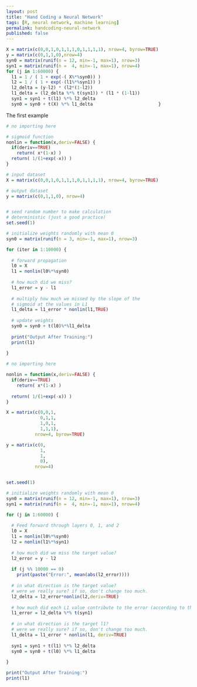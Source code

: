 ```yaml
---
layout: post
title: "Hand Coding a Neural Network"
tags: [R, neural network, machine learning]
permalink: handcoding-neural-network
published: false
---
```


```r
X = matrix(c(0,0,1,0,1,1,1,0,1,1,1,1), nrow=4, byrow=TRUE)
y = matrix(c(0,1,1,0),nrow=4)
syn0 = matrix(runif(n = 12, min=-1, max=1), nrow=3)
syn1 = matrix(runif(n =  4, min=-1, max=1), nrow=4)
for (j in 1:60000) {
  l1 = 1 / ( 1 + exp(-( X%*%syn0)) )
  l2 = 1 / ( 1 + exp(-(l1%*%syn1)) )
  l2_delta = (y-l2) * (l2*(1-l2))
  l1_delta = (l2_delta %*% t(syn1)) * (l1 * (1-l1))
  syn1 = syn1 + t(l1) %*% l2_delta
  syn0 = syn0 + t(X) %*% l1_delta                         }
```

The first example

```r
# no importing here

# sigmoid function
nonlin = function(x,deriv=FALSE) {
  if(deriv==TRUE)
    return( x*(1-x) )
  return( 1/(1+exp(-x)) )
}

# input dataset
X = matrix(c(0,0,1,0,1,1,1,0,1,1,1,1), nrow=4, byrow=TRUE)

# output dataset 
y = matrix(c(0,1,1,0), nrow=4)


# seed random number to make calculation
# deterministic (just a good practice)
set.seed(1)

# initialize weights randomly with mean 0
syn0 = matrix(runif(n = 3, min=-1, max=1), nrow=3)

for (iter in 1:10000) {
  
  # forward propagation
  l0 = X
  l1 = nonlin(l0%*%syn0)
  
  # how much did we miss?
  l1_error = y - l1
  
  # multiply how much we missed by the slope of the
  # sigmoid at the values in L1
  l1_delta = l1_error * nonlin(l1,TRUE)
  
  # update weights
  syn0 = syn0 + t(l0)%*%l1_delta
  
  print("Output After Training:")
  print(l1)
  
}

```


```r
# no importing here

nonlin = function(x,deriv=FALSE) {
  if(deriv==TRUE)
    return( x*(1-x) )
  
  return( 1/(1+exp(-x)) )
}

X = matrix(c(0,0,1,
             0,1,1,
             1,0,1,
             1,1,1),
           nrow=4, byrow=TRUE)

y = matrix(c(0,
             1,
             1,
             0),
           nrow=4)


set.seed(1)

# initialize weights randomly with mean 0
syn0 = matrix(runif(n = 12, min=-1, max=1), nrow=3)
syn1 = matrix(runif(n =  4, min=-1, max=1), nrow=4)

for (j in 1:60000) {
  
  # Feed forward through layers 0, 1, and 2
  l0 = X
  l1 = nonlin(l0%*%syn0)
  l2 = nonlin(l1%*%syn1)
  
  # how much did we miss the target value?
  l2_error = y - l2
  
  if (j %% 10000 == 0)
    print(paste("Error:", mean(abs(l2_error))))
  
  # in what direction is the target value?
  # were we really sure? if so, don't change too much.
  l2_delta = l2_error*nonlin(l2,deriv=TRUE)
  
  # how much did each L1 value contribute to the error (according to the weights)?
  l1_error = l2_delta %*% t(syn1)
  
  # in what direction is the target l1?
  # were we really sure? if so, don't change too much.
  l1_delta = l1_error * nonlin(l1, deriv=TRUE)
  
  syn1 = syn1 + t(l1) %*% l2_delta
  syn0 = syn0 + t(l0) %*% l1_delta
  
}

print("Output After Training:")
print(l1)

```
